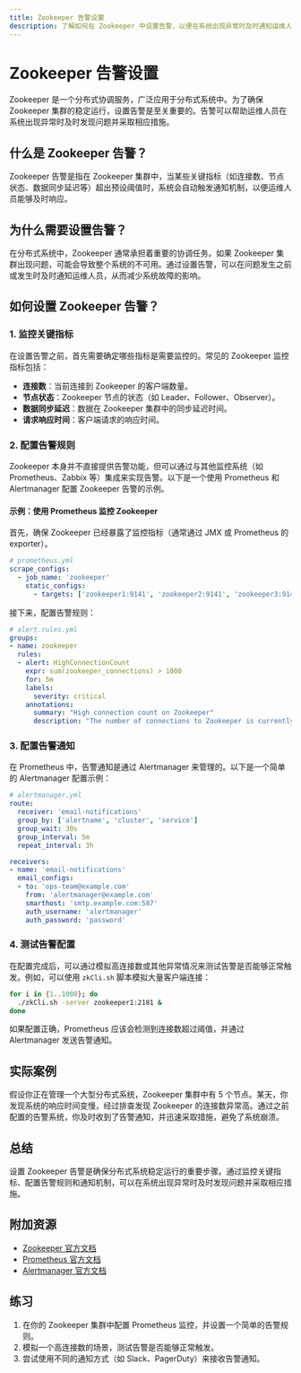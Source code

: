 ```yaml
---
title: Zookeeper 告警设置
description: 了解如何在 Zookeeper 中设置告警，以便在系统出现异常时及时通知运维人员。本文将从基础概念讲起，逐步介绍告警配置方法，并提供实际案例和代码示例。
---
```


# Zookeeper 告警设置

Zookeeper 是一个分布式协调服务，广泛应用于分布式系统中。为了确保 Zookeeper 集群的稳定运行，设置告警是至关重要的。告警可以帮助运维人员在系统出现异常时及时发现问题并采取相应措施。

## 什么是 Zookeeper 告警？

Zookeeper 告警是指在 Zookeeper 集群中，当某些关键指标（如连接数、节点状态、数据同步延迟等）超出预设阈值时，系统会自动触发通知机制，以便运维人员能够及时响应。

## 为什么需要设置告警？

在分布式系统中，Zookeeper 通常承担着重要的协调任务。如果 Zookeeper 集群出现问题，可能会导致整个系统的不可用。通过设置告警，可以在问题发生之前或发生时及时通知运维人员，从而减少系统故障的影响。

## 如何设置 Zookeeper 告警？

### 1. 监控关键指标

在设置告警之前，首先需要确定哪些指标是需要监控的。常见的 Zookeeper 监控指标包括：

- **连接数**：当前连接到 Zookeeper 的客户端数量。
- **节点状态**：Zookeeper 节点的状态（如 Leader、Follower、Observer）。
- **数据同步延迟**：数据在 Zookeeper 集群中的同步延迟时间。
- **请求响应时间**：客户端请求的响应时间。

### 2. 配置告警规则

Zookeeper 本身并不直接提供告警功能，但可以通过与其他监控系统（如 Prometheus、Zabbix 等）集成来实现告警。以下是一个使用 Prometheus 和 Alertmanager 配置 Zookeeper 告警的示例。

#### 示例：使用 Prometheus 监控 Zookeeper

首先，确保 Zookeeper 已经暴露了监控指标（通常通过 JMX 或 Prometheus 的 exporter）。

```yaml
# prometheus.yml
scrape_configs:
  - job_name: 'zookeeper'
    static_configs:
      - targets: ['zookeeper1:9141', 'zookeeper2:9141', 'zookeeper3:9141']
```

接下来，配置告警规则：

```yaml
# alert.rules.yml
groups:
- name: zookeeper
  rules:
  - alert: HighConnectionCount
    expr: sum(zookeeper_connections) > 1000
    for: 5m
    labels:
      severity: critical
    annotations:
      summary: "High connection count on Zookeeper"
      description: "The number of connections to Zookeeper is currently {{ $value }}, which is above the threshold of 1000."
```

### 3. 配置告警通知

在 Prometheus 中，告警通知是通过 Alertmanager 来管理的。以下是一个简单的 Alertmanager 配置示例：

```yaml
# alertmanager.yml
route:
  receiver: 'email-notifications'
  group_by: ['alertname', 'cluster', 'service']
  group_wait: 30s
  group_interval: 5m
  repeat_interval: 3h

receivers:
- name: 'email-notifications'
  email_configs:
  - to: 'ops-team@example.com'
    from: 'alertmanager@example.com'
    smarthost: 'smtp.example.com:587'
    auth_username: 'alertmanager'
    auth_password: 'password'
```

### 4. 测试告警配置

在配置完成后，可以通过模拟高连接数或其他异常情况来测试告警是否能够正常触发。例如，可以使用 `zkCli.sh` 脚本模拟大量客户端连接：

```bash
for i in {1..1000}; do
  ./zkCli.sh -server zookeeper1:2181 &
done
```

如果配置正确，Prometheus 应该会检测到连接数超过阈值，并通过 Alertmanager 发送告警通知。

## 实际案例

假设你正在管理一个大型分布式系统，Zookeeper 集群中有 5 个节点。某天，你发现系统的响应时间变慢，经过排查发现 Zookeeper 的连接数异常高。通过之前配置的告警系统，你及时收到了告警通知，并迅速采取措施，避免了系统崩溃。

## 总结

设置 Zookeeper 告警是确保分布式系统稳定运行的重要步骤。通过监控关键指标、配置告警规则和通知机制，可以在系统出现异常时及时发现问题并采取相应措施。

## 附加资源

- [Zookeeper 官方文档](https://zookeeper.apache.org/doc/current/)
- [Prometheus 官方文档](https://prometheus.io/docs/)
- [Alertmanager 官方文档](https://prometheus.io/docs/alerting/latest/alertmanager/)

## 练习

1. 在你的 Zookeeper 集群中配置 Prometheus 监控，并设置一个简单的告警规则。
2. 模拟一个高连接数的场景，测试告警是否能够正常触发。
3. 尝试使用不同的通知方式（如 Slack、PagerDuty）来接收告警通知。
